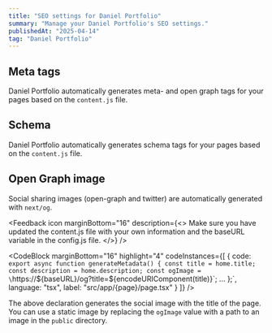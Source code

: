 ```yaml
---
title: "SEO settings for Daniel Portfolio"
summary: "Manage your Daniel Portfolio's SEO settings."
publishedAt: "2025-04-14"
tag: "Daniel Portfolio"
---
```


## Meta tags

Daniel Portfolio automatically generates meta- and open graph tags for your pages based on the `content.js` file.

## Schema

Daniel Portfolio automatically generates schema tags for your pages based on the `content.js` file.

## Open Graph image

Social sharing images (open-graph and twitter) are automatically generated with `next/og`.

<Feedback
    icon
    marginBottom="16"
    description={<>
        Make sure you have updated the <InlineCode>content.js</InlineCode> file with your own information and the <InlineCode>baseURL</InlineCode> variable in the <InlineCode>config.js</InlineCode> file.
    </>}
/>

<CodeBlock
    marginBottom="16"
    highlight="4"
    codeInstances={[
      {
        code:
`export async function generateMetadata() {
  const title = home.title;
  const description = home.description;
  const ogImage = \`https://\${baseURL}/og?title=\${encodeURIComponent(title)}\`;
   ...
};`,
        language: "tsx",
        label: "src/app/{page}/page.tsx"
      }
    ]}
/>

The above declaration generates the social image with the title of the page. You can use a static image by replacing the `ogImage` value with a path to an image in the `public` directory.